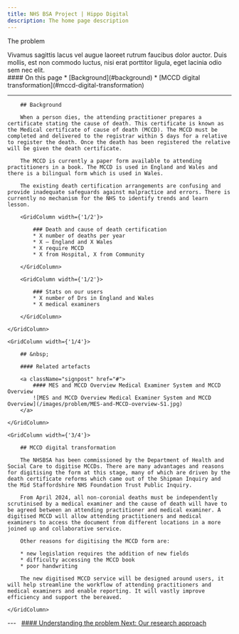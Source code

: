 ```yaml
---
title: NHS BSA Project | Hippo Digital
description: The home page description
---
```


<Heading caption='Understanding the problem' tag='h1'>The problem</Heading>

<GridRow>
    <GridColumn width={'2/3'}>
        <LeadParagraph>
            Vivamus sagittis lacus vel augue laoreet rutrum faucibus dolor auctor. Duis mollis, est non commodo luctus, nisi erat porttitor ligula, eget lacinia odio sem nec elit.
        </LeadParagraph>
    </GridColumn>
    <GridColumn width={'1/3'}>
        <nav className="in-page-nav">
            #### On this page
            * [Background](#background)
            * [MCCD digital transformation](#mccd-digital-transformation)
        </nav>
    </GridColumn>
    <GridColumn width={'full'}>
        <hr className="govuk-section-break govuk-section-break--l"/>
    </GridColumn>
</GridRow>

<GridRow>
    <GridColumn width={'3/4'}>

        ## Background

        When a person dies, the attending practitioner prepares a certificate stating the cause of death. This certificate is known as the Medical certificate of cause of death (MCCD). The MCCD must be completed and delivered to the registrar within 5 days for a relative to register the death. Once the death has been registered the relative will be given the death certificate.

        The MCCD is currently a paper form available to attending practitioners in a book. The MCCD is used in England and Wales and there is a bilingual form which is used in Wales.

        The existing death certification arrangements are confusing and provide inadequate safeguards against malpractice and errors. There is currently no mechanism for the NHS to identify trends and learn lesson.

        <GridColumn width={'1/2'}>

            ### Death and cause of death certification
            * X number of deaths per year
            * X – England and X Wales
            * X require MCCD
            * X from Hospital, X from Community
        
        </GridColumn>

        <GridColumn width={'1/2'}>

            ### Stats on our users
            * X number of Drs in England and Wales
            * X medical examiners
        
        </GridColumn>
    
    </GridColumn>

    <GridColumn width={'1/4'}>
        
        ## &nbsp;

        #### Related artefacts

        <a className="signpost" href="#">
            #### MES and MCCD Overview Medical Examiner System and MCCD Overview
            ![MES and MCCD Overview Medical Examiner System and MCCD Overview](/images/problem/MES-and-MCCD-overview-S1.jpg)
        </a>

    </GridColumn>

    <GridColumn width={'3/4'}>

        ## MCCD digital transformation

        The NHSBSA has been commissioned by the Department of Health and Social Care to digitise MCCDs. There are many advantages and reasons for digitising the form at this stage, many of which are driven by the death certificate reforms which came out of the Shipman Inquiry and the Mid Staffordshire NHS Foundation Trust Public Inquiry.

        From April 2024, all non-coronial deaths must be independently scrutinised by a medical examiner and the cause of death will have to be agreed between an attending practitioner and medical examiner. A digitised MCCD will allow attending practitioners and medical examiners to access the document from different locations in a more joined up and collaborative service.

        Other reasons for digitising the MCCD form are:

        * new legislation requires the addition of new fields
        * difficulty accessing the MCCD book
        * poor handwriting

        The new digitised MCCD service will be designed around users, it will help streamline the workflow of attending practitioners and medical examiners and enable reporting. It will vastly improve efficiency and support the bereaved.

    </GridColumn>
</GridRow>



<GridRow>
    <GridColumn width={'full'}>
        ---
    </GridColumn>
</GridRow>
<GridRow>
    <GridColumn width={'1/2'}>
        &nbsp;
    </GridColumn>
    <GridColumn width={'1/2'}>
        <a className="next-page" href="/understanding/research">
            #### Understanding the problem
            Next: <span>Our research approach</span>
        </a>
    </GridColumn>
</GridRow>